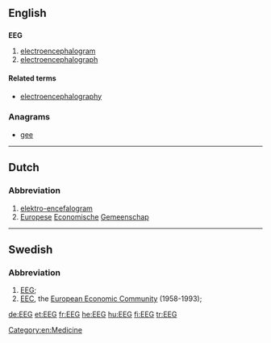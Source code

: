 ==English==

==={{initialism-old|en}}===
'''EEG'''

# [[electroencephalogram]]
# [[electroencephalograph]]

====Related terms====
* [[electroencephalography]]

===Anagrams===
* [[gee#English|gee]]

[[Category:en:Medicine]]
----

==Dutch==
{{wikipedia|lang=nl}}

===Abbreviation===
{{head|nl|abbreviation}}
# [[elektro-encefalogram]]
# [[Europese]] [[economische|Economische]] [[gemeenschap|Gemeenschap]]

----

==Swedish==

===Abbreviation===
{{head|sv|abbreviation}}

# [[#English|EEG]]; {{abbreviation of|elektroencefalogram|lang=sv}}
# [[EEC]], the [[European Economic Community]] (1958-1993); {{abbreviation of|Europeiska ekonomiska gemenskapen|lang=sv}}

[[de:EEG]]
[[et:EEG]]
[[fr:EEG]]
[[he:EEG]]
[[hu:EEG]]
[[fi:EEG]]
[[tr:EEG]]